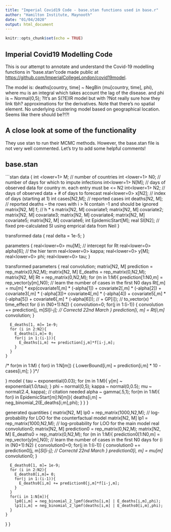 ```yaml
---
title: "Imperial Covid19 Code - base.stan functions used in base.r"
author: "Hamilton Institute, Maynooth"
date: "01/04/2020"
output: html_document
---
```


```r
knitr::opts_chunk$set(echo = TRUE)
```

## Imperial Covid19 Modelling Code

This is our attempt to annotate and understand the Covid-19 modelling functions in "base.stan"code made public at <https://github.com/ImperialCollegeLondon/covid19model>. 

The model is:
deaths[country, time] ~ NegBin (mu[country, time], phi), where mu is an integral which takes account the lag of the disease. and phi is ~ Normal(0,5);
?It's an S(?E)IR model but with ?Not really sure how they link tbh? approximations for the derivatives. Note that there's no spatial element. No underlying clustering model based on geographical location. Seems like there should be?!?!

## A close look at some of the functionality
They use stan to run their MCMC methods. However, the base.stan file is not very well commented. Let's try to add some helpful comments!

## base.stan

```stan
data {
  int <lower=1> M; // number of countries
  int <lower=1> N0; // number of days for which to impute infections
  int<lower=1> N[M]; // days of observed data for country m. each entry must be <= N2
  int<lower=1> N2; // days of observed data + # of days to forecast
  real<lower=0> x[N2]; // index of days (starting at 1)
  int cases[N2,M]; // reported cases
  int deaths[N2, M]; // reported deaths -- the rows with i > N contain -1 and should be ignored
  matrix[N2, M] f; // h * s
  matrix[N2, M] covariate1;
  matrix[N2, M] covariate2;
  matrix[N2, M] covariate3;
  matrix[N2, M] covariate4;
  matrix[N2, M] covariate5;
  matrix[N2, M] covariate6;
  int EpidemicStart[M];
  real SI[N2]; // fixed pre-calculated SI using emprical data from Neil
}

transformed data {
  real delta = 1e-5;
}

parameters {
  real<lower=0> mu[M]; // intercept for Rt
  real<lower=0> alpha[6]; // the hier term
  real<lower=0> kappa;
  real<lower=0> y[M];
  real<lower=0> phi;
  real<lower=0> tau;
}

transformed parameters {
    real convolution;
    matrix[N2, M] prediction = rep_matrix(0,N2,M);
    matrix[N2, M] E_deaths  = rep_matrix(0,N2,M);
    matrix[N2, M] Rt = rep_matrix(0,N2,M);
    for (m in 1:M){
      prediction[1:N0,m] = rep_vector(y[m],N0); // learn the number of cases in the first N0 days
        Rt[,m] = mu[m] * exp(covariate1[,m] * (-alpha[1]) + covariate2[,m] * (-alpha[2]) +
        covariate3[,m] * (-alpha[3])+ covariate4[,m] * (-alpha[4]) + covariate5[,m] * (-alpha[5]) + 
        covariate6[,m] * (-alpha[6])); // + GP[i]); // to_vector(x) * time_effect
      for (i in (N0+1):N2) {
        convolution=0;
        for(j in 1:(i-1)) {
          convolution += prediction[j, m]*SI[i-j]; // Correctd 22nd March
        }
        prediction[i, m] = Rt[i,m] * convolution;
      }
      
      E_deaths[1, m]= 1e-9;
      for (i in 2:N2){
        E_deaths[i,m]= 0;
        for(j in 1:(i-1)){
          E_deaths[i,m] += prediction[j,m]*f[i-j,m];
        }
      }
    }
   /* for(m in 1:M) {
     for(i in 1:N[m]) {
      LowerBound[i,m] = prediction[i,m] * 10 - cases[i,m];
     }
    }*/

}
model {
  tau ~ exponential(0.03);
  for (m in 1:M){
      y[m] ~ exponential(1.0/tau);
  }
  phi ~ normal(0,5);
  kappa ~ normal(0,0.5);
  mu ~ normal(2.4, kappa); // citation needed 
  alpha ~ gamma(.5,1);
  for(m in 1:M){
    for(i in EpidemicStart[m]:N[m]){
       deaths[i,m] ~ neg_binomial_2(E_deaths[i,m],phi); 
    }
   }
}

generated quantities {
    matrix[N2, M] lp0 = rep_matrix(1000,N2,M); // log-probability for LOO for the counterfactual model
    matrix[N2, M] lp1 = rep_matrix(1000,N2,M); // log-probability for LOO for the main model
    real convolution0;
    matrix[N2, M] prediction0 = rep_matrix(0,N2,M);
    matrix[N2, M] E_deaths0  = rep_matrix(0,N2,M);
    for (m in 1:M){
      prediction0[1:N0,m] = rep_vector(y[m],N0); // learn the number of cases in the first N0 days
      for (i in (N0+1):N2) {
        convolution0=0;
        for(j in 1:(i-1)) {
          convolution0 += prediction0[j, m]*SI[i-j]; // Correctd 22nd March
        }
        prediction0[i, m] = mu[m] * convolution0;
      }
      
      E_deaths0[1, m]= 1e-9;
      for (i in 2:N2){
        E_deaths0[i,m]= 0;
        for(j in 1:(i-1)){
          E_deaths0[i,m] += prediction0[j,m]*f[i-j,m];
        }
      }
      for(i in 1:N[m]){
        lp0[i,m] = neg_binomial_2_lpmf(deaths[i,m] | E_deaths[i,m],phi); 
        lp1[i,m] = neg_binomial_2_lpmf(deaths[i,m] | E_deaths0[i,m],phi); 
      }
    }

}
}
